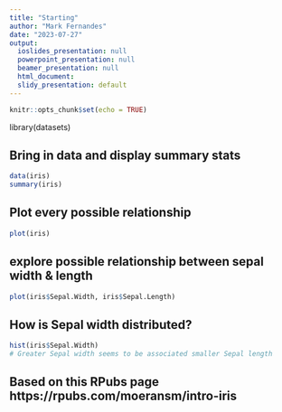 ```yaml
---
title: "Starting"
author: "Mark Fernandes"
date: "2023-07-27"
output:
  ioslides_presentation: null
  powerpoint_presentation: null
  beamer_presentation: null
  html_document: 
  slidy_presentation: default
---
```


```r
knitr::opts_chunk$set(echo = TRUE)
```

library(datasets)

## Bring in data and display summary stats 
```r
data(iris)
summary(iris)
```

## Plot every possible relationship
```r
plot(iris)
```

## explore possible relationship between sepal width & length
```r
plot(iris$Sepal.Width, iris$Sepal.Length)
```

## How is Sepal width distributed?
```r
hist(iris$Sepal.Width) 
# Greater Sepal width seems to be associated smaller Sepal length
```

## Based on this RPubs page https://rpubs.com/moeransm/intro-iris 
